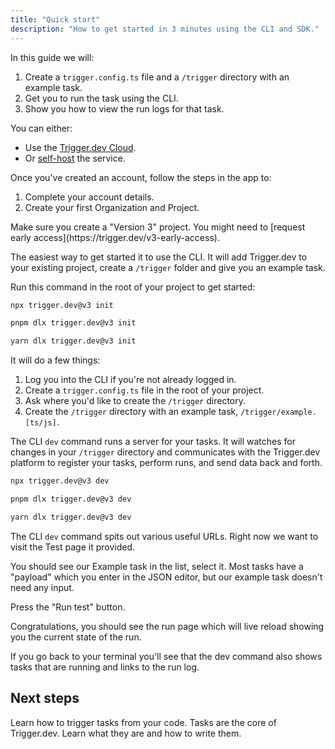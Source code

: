 ```yaml
---
title: "Quick start"
description: "How to get started in 3 minutes using the CLI and SDK."
---
```


In this guide we will:

1. Create a `trigger.config.ts` file and a `/trigger` directory with an example task.
2. Get you to run the task using the CLI.
3. Show you how to view the run logs for that task.

<Steps titleSize="h3">

<Step title="Create a Trigger.dev account">

You can either:

- Use the [Trigger.dev Cloud](https://cloud.trigger.dev).
- Or [self-host](/v3/open-source-self-hosting) the service.

</Step>

<Step title="Create your first project">

Once you've created an account, follow the steps in the app to:

1. Complete your account details.
2. Create your first Organization and Project.

<Warning>
  Make sure you create a "Version 3" project. You might need to [request early
  access](https://trigger.dev/v3-early-access).
</Warning>

</Step>

<Step title="Run the CLI `init` command">

The easiest way to get started it to use the CLI. It will add Trigger.dev to your existing project, create a `/trigger` folder and give you an example task.

Run this command in the root of your project to get started:

<CodeGroup>

```bash npm
npx trigger.dev@v3 init
```

```bash pnpm
pnpm dlx trigger.dev@v3 init
```

```bash yarn
yarn dlx trigger.dev@v3 init
```

</CodeGroup>

It will do a few things:

1. Log you into the CLI if you're not already logged in.
2. Create a `trigger.config.ts` file in the root of your project.
3. Ask where you'd like to create the `/trigger` directory.
4. Create the `/trigger` directory with an example task, `/trigger/example.[ts/js]`.

</Step>

<Step title="Run the CLI `dev` command">

The CLI `dev` command runs a server for your tasks. It will watches for changes in your `/trigger` directory and communicates with the Trigger.dev platform to register your tasks, perform runs, and send data back and forth.

<CodeGroup>

```bash npm
npx trigger.dev@v3 dev
```

```bash pnpm
pnpm dlx trigger.dev@v3 dev
```

```bash yarn
yarn dlx trigger.dev@v3 dev
```

</CodeGroup>

</Step>

<Step title="Perform a run test using the dashboard">

The CLI `dev` command spits out various useful URLs. Right now we want to visit the Test page it provided.

You should see our Example task in the list, select it. Most tasks have a "payload" which you enter in the JSON editor, but our example task doesn't need any input.

Press the "Run test" button.

</Step>

<Step title="View your run">

Congratulations, you should see the run page which will live reload showing you the current state of the run.

If you go back to your terminal you'll see that the dev command also shows tasks that are running and links to the run log.

</Step>

</Steps>

## Next steps

<CardGroup>
  <Card title="How to trigger your tasks" icon="bolt" href="/v3/triggering">
    Learn how to trigger tasks from your code.
  </Card>
  <Card title="Writing tasks" icon="wand-magic-sparkles" href="/v3/tasks-overview">
    Tasks are the core of Trigger.dev. Learn what they are and how to write them.
  </Card>
</CardGroup>

